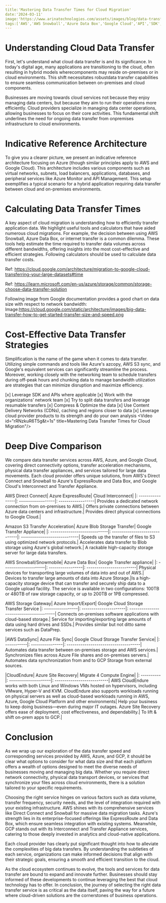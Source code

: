 ```yaml
---
title:'Mastering Data Transfer Times for Cloud Migration'
date:'2024-03-11'
image:'https://www.arinatechnologies.com/assets/images/blog/data-transfer.jpg'
tags:['AWS','AWS Snowball','Azure Data Box','Google Cloud','API','SDK','CDN','S3','Cloud Interconnect','']
---
```

# Understanding Cloud Data Transfer
First, let's understand what cloud data transfer is and its significance. In today's digital age, many applications are transitioning to the cloud, often resulting in hybrid models wherecomponents may reside on-premises or in cloud environments. This shift necessitates robustdata transfer capabilities to ensure seamless communication between on-premises and cloud components.

Businesses are moving towards cloud services not because they enjoy managing data centers, but because they aim to run their operations more efficiently. Cloud providers specialize in managing data center operations, allowing businesses to focus on their core activities. This fundamental shift underlines the need for ongoing data transfer from onpremises infrastructure to cloud environments.

# Indicative Reference Architecture
To give you a clearer picture, we present an indicative reference architecture focusing on Azure (though similar principles apply to AWS and Google Cloud). This architecture includes various components such as virtual networks, subnets, load balancers, applications, databases, and peripheral services like Azure Monitor and API Management. This setup exemplifies a typical scenario for a hybrid application requiring data transfer between cloud and on-premises environments.

<CustomImage src="https://www.arinatechnologies.com/assets/images/blog/reference-arch.png" alt="Indicative Reference Architecture" />

# Calculating Data Transfer Times
A key aspect of cloud migration is understanding how to efficiently transfer application data.
We highlight useful tools and calculators that have aided numerous cloud migrations. For example, the decision between using AWS Snowball, Azure Data Box, or internet transfer is a common dilemma. These tools help estimate the time required to transfer data volumes across different bandwidths, offering insights into the most cost-effective and efficient strategies.
Following calculators should be used to calculate data transfer costs.

Ref: https://cloud.google.com/architecture/migration-to-google-cloud-transferring-your-large-datasets#time

Ref: https://learn.microsoft.com/en-us/azure/storage/common/storage-choose-data-transfer-solution

Following image from Google documentation provides a good chart on data size with respect to network bandwidth:
Image:https://cloud.google.com/static/architecture/images/big-data-transfer-how-to-get-started-transfer-size-and-speed.png
<CustomImage src="https://cloud.google.com/static/architecture/images/big-data-transfer-how-to-get-started-transfer-size-and-speed.png" alt="Calculating Data Transfer Times" />

# Cost-Effective Data Transfer Strategies
Simplification is the name of the game when it comes to data transfer. Utilizing simple commands and tools like Azure's azcopy, AWS S3 sync, and Google's equivalent services can significantly streamline the process. Moreover, working closely with the networking team to schedule transfers during off-peak hours and chunking data to manage bandwidth utilization are strategies that can minimize disruption and maximize efficiency.

[x] Leverage SDK and APIs where applicable 
[x] Work with the organizations’ network team
[x] Try to split data transfers and leverage resumable transfers
[x] Compress & Optimize the data
[x] Use Content Delivery Networks (CDNs), caching and regions closer to data
[x] Leverage cloud provider products to its strength and do your own analysis
<Video id="rRNzkuR6T5g&t=1s" title=Mastering Data Transfer Times for Cloud Migration"/>
# Deep Dive Comparison
We compare data transfer services across AWS, Azure, and Google Cloud, covering direct connectivity options, transfer acceleration mechanisms, physical data transfer appliances, and services tailored for large data movements. Each cloud provider offers unique solutions, from AWS's Direct Connect and Snowball to Azure's ExpressRoute and Data Box, and Google Cloud's Interconnect and Transfer Appliance.

AWS Direct Connect|	Azure ExpressRoute|	Cloud Interconnect|
|: ----------------|: ------------------|: ------------------|
Provides a dedicated network connection from on-premises to AWS.|	Offers private connections between Azure data centers and infrastructure.|	Provides direct physical connections to Google Cloud.|

Amazon S3 Transfer Acceleration|	Azure Blob Storage Transfer|	Google Transfer Appliance|
|: -----------------------------|: ------------------------------|: -----------------------------|
Speeds up the transfer of files to S3 using optimized network protocols.|	Accelerates data transfer to Blob storage using Azure's global network.|	A rackable high-capacity storage server for large data transfers.

AWS Snowball/Snowmobile|	Azure Data Box|	Google Transfer appliance|
|: ---------------------|: -----------------|: -------------------------|
Physical devices for transporting large volumes of data into and out of AWS.|	Devices to transfer large amounts of data into Azure Storage.|Is a high-capacity storage device that can transfer and securely ship data to a Google upload facility. The service is available in two configurations: 100TB or 480TB of raw storage capacity, or up to 200TB or 1PB compressed.

AWS Storage Gateway|	Azure Import/Export|	Google Cloud Storage Transfer Service
|: -----------------|: ----------------------|: ----------------------------------------|
Connects on-premises software applications with cloud-based storage.|	Service for importing/exporting large amounts of data using hard drives and SSDs.|	Provides similar but not ditto same services such as DataPrep.

|AWS DataSync|	Azure File Sync| Google Cloud Storage Transfer Service|
|: -----------|: ----------------|: -------------------------------------|
Automates data transfer between on-premises storage and AWS services.|	Synchronizes files across Azure File shares and on-premises servers.|	Automates data synchronization from and to GCP Storage from external sources.

|CloudEndure|	Azure Site Recovery|	Migrate 4 Compute Engine|
|: ----------|: ---------------------|: ---------------------------|
AWS CloudEndure works with both Linux and Windows VMs hosted on hypervisors, including VMware, Hyper-V and KVM. CloudEndure also supports workloads running on physical servers as well as cloud-based workloads running in AWS, Azure, Google Cloud Platform and other environments|	Help your business to keep doing business—even during major IT outages. Azure Site Recovery offers ease of deployment, cost effectiveness, and dependability.|	To lift & shift on-prem apps to GCP.|

# Conclusion
As we wrap up our exploration of the data transfer speed and corresponding services provided by AWS, Azure, and GCP, it should be clear what options to consider for what data size and that each platform offers a wealth of options designed to meet the diverse needs of businesses moving and managing big data. Whether you require direct network connectivity, physical data transport devices, or services that synchronize your files across cloud environments, there is a solution tailored to your specific requirements.

Choosing the right service hinges on various factors such as data volume, transfer frequency, security needs, and the level of integration required with your existing infrastructure. AWS shines with its comprehensive services like Direct Connect and Snowball for massive data migration tasks. Azure's strength lies in its enterprise-focused offerings like ExpressRoute and Data Box, which ensure seamless integration with existing systems. Meanwhile, GCP stands out with its Interconnect and Transfer Appliance services, catering to those deeply invested in analytics and cloud-native applications.

Each cloud provider has clearly put significant thought into how to alleviate the complexities of big data transfers. By understanding the subtleties of each service, organizations can make informed decisions that align with their strategic goals, ensuring a smooth and efficient transition to the cloud.

As the cloud ecosystem continues to evolve, the tools and services for data transfer are bound to expand and innovate further. Businesses should stay informed of these developments to continue leveraging the best that cloud technology has to offer. In conclusion, the journey of selecting the right data transfer service is as critical as the data itself, paving the way for a future where cloud-driven solutions are the cornerstones of business operations.

